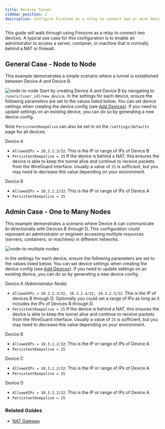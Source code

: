 ```yaml
---
title: Reverse Tunnel
sidebar_position: 2
description: Configure Firezone as a relay to connect two or more devices.
---
```


This guide will walk through using Firezone as a relay to connect
two devices. A typical use case for this configuration is to enable an
administrator to access a server, container, or machine that is normally
behind a NAT or firewall.

## General Case - Node to Node

This example demonstrates a simple scenario where a tunnel is established
between Device A and Device B.

![node-to-node](https://user-images.githubusercontent.com/52545545/155856835-2ad1f686-d894-43d1-8862-e3a8fcccee5c.png)
Start by creating Device A and Device B by navigating to `/users/[user_id]/new_device`.
In the settings for each device, ensure the following parameters are set to the
values listed below. You can set device settings when creating the device config
(see [Add Devices](/user-guides/add-devices/)).
If you need to update settings on an existing device, you can do so by generating
a new device config.

Note `PersistentKeepalive` can also be set in on the
`/settings/defaults` page for all devices.

Device A

- `AllowedIPs = 10.3.2.3/32`: This is the IP or range of IPs of Device B
- `PersistentKeepalive = 25` If the device is behind a NAT, this ensures the
  device is able to keep the tunnel alive and continue to receive packets from
  the WireGuard interface. Usually a value of `25` is sufficient, but you may
  need to decrease this value depending on your environment.

Device B

- `AllowedIPs = 10.3.2.2/32`: This is the IP or range of IPs of Device A
- `PersistentKeepalive = 25`

## Admin Case - One to Many Nodes

This example demonstrates a scenario where Device A can communicate
bi-directionally with Devices B through D. This configuration could represent an
administrator or engineer accessing multiple resources
(servers, containers, or machines) in different networks.

![node-to-multiple-nodes](https://user-images.githubusercontent.com/52545545/155856838-03e968d9-bc1e-46ce-a32f-9f53f3566526.png)

In the settings for each device, ensure the following parameters are set to the
values listed below. You can set device settings when creating the device config
(see [Add Devices](/user-guides/add-devices/)).
If you need to update settings on an existing device, you can do so by generating
a new device config.

Device A (Administrator Node)

- `AllowedIPs = 10.3.2.3/32, 10.3.2.4/32, 10.3.2.5/32`: This is the IP of
  devices B through D. Optionally you could set a range of IPs as long as it
  includes the IPs of Devices B through D.
- `PersistentKeepalive = 25` If the device is behind a NAT, this ensures the
  device is able to keep the tunnel alive and continue to receive packets from
  the WireGuard interface. Usually a value of `25` is sufficient, but you may
  need to decrease this value depending on your environment.

Device B

- `AllowedIPs = 10.3.2.2/32`: This is the IP or range of IPs of Device A
- `PersistentKeepalive = 25`

Device C

- `AllowedIPs = 10.3.2.2/32`: This is the IP or range of IPs of Device A
- `PersistentKeepalive = 25`

Device D

- `AllowedIPs = 10.3.2.2/32`: This is the IP or range of IPs of Device A
- `PersistentKeepalive = 25`

### Related Guides

- [NAT Gateway](/user-guides/use-cases/nat-gateway/)
